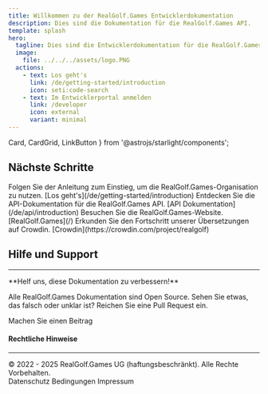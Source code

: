 ```yaml
---
title: Willkommen zu der RealGolf.Games Entwicklerdokumentation
description: Dies sind die Dokumentation für die RealGolf.Games API.
template: splash
hero:
  tagline: Dies sind die Entwicklerdokumentation für die RealGolf.Games API.
  image:
    file: ../../../assets/logo.PNG
  actions:
    - text: Los geht's
      link: /de/getting-started/introduction
      icon: seti:code-search
    - text: Im Entwicklerportal anmelden
      link: /developer
      icon: external
      variant: minimal
---
```


  Card,
  CardGrid,
  LinkButton
} from '@astrojs/starlight/components';

## Nächste Schritte

<CardGrid stagger>
  <Card title="Los geht's" icon="seti:code-search">
    Folgen Sie der Anleitung zum Einstieg, um die
    RealGolf.Games-Organisation zu nutzen. [Los
    geht's](/de/getting-started/introduction)
  </Card>
  <Card title="API" icon="open-book">
    Entdecken Sie die API-Dokumentation für die RealGolf.Games API.
    [API Dokumentation](/de/api/introduction)
  </Card>
  <Card title="RealGolf.Games" icon="external">
    Besuchen Sie die RealGolf.Games-Website. [RealGolf.Games](/)
  </Card>
  <Card title="Crowdin Translation" icon="translate">
    Erkunden Sie den Fortschritt unserer Übersetzungen auf Crowdin.
    [Crowdin](https://crowdin.com/project/realgolf)
  </Card>
</CardGrid>

## Hilfe und Support

---

<div className="docs-help-box">
**Helf uns, diese Dokumentation zu verbessern!**

Alle RealGolf.Games Dokumentation sind Open Source. Sehen Sie etwas, das falsch oder unklar ist? Reichen Sie eine Pull Request ein.

<LinkButton variant="primary" href="https://github.com/realgolfgames/docs " icon="pencil">
  Machen Sie einen Beitrag
</LinkButton>
</div>

#### Rechtliche Hinweise

---

<div className="docs-legal">
  © 2022 - 2025 RealGolf.Games UG (haftungsbeschränkt). Alle Rechte
  Vorbehalten. &nbsp;
  <div className="docs-legal-links">
    <LinkButton
      variant="minimal"
      href="/privacy"
      style={{
        padding: '0',
        margin: '0',
        marginBlock: '0',
        color: 'inherit',
        textDecoration: 'underline'
      }}
    >
      Datenschutz
    </LinkButton>
    <LinkButton
      variant="minimal"
      href="/terms"
      style={{
        padding: '0',
        margin: '0',
        marginBlock: '0',
        color: 'inherit',
        textDecoration: 'underline'
      }}
    >
      Bedingungen
    </LinkButton>
    <LinkButton
      variant="minimal"
      href="/imprint"
      style={{
        padding: '0',
        margin: '0',
        marginBlock: '0',
        color: 'inherit',
        textDecoration: 'underline'
      }}
    >
      Impressum
    </LinkButton>
  </div>
</div>
